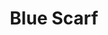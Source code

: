 ---
title: "Blue Scarf"
meta_title: "Blue Scarf craft"
description: "Craft de Blue Scarf"
rank: "c"
draft: false
name: "Blue Scarf"
recipe_img: "https://wiki.pokexgames.com/images/2/21/Blue_Scarf.png"
level: 42
craft_time: 43200
result: 1
value_npc: 1
ingredients:
  - name: "Colored Feather"
    quantity: 9
    item_img: "https://wiki.pokexgames.com/images/2/27/Colored_Feather.png"
    value_npc: 1
  - name: "Female Ear"
    quantity: 10
    item_img: "https://wiki.pokexgames.com/images/c/c3/Female_Ear.png"
    value_npc: 1
  - name: "Refined Style Point"
    quantity: 20
    item_img: "https://wiki.pokexgames.com/images/6/6b/Refined_style_point.png"
    value_npc: 1
---